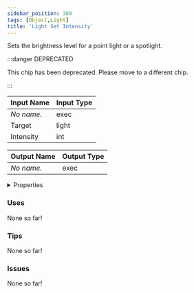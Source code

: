 ```yaml
---
sidebar_position: 309
tags: [Object,Light]
title: 'Light Set Intensity'
---
```


Sets the brightness level for a point light or a spotlight.

:::danger DEPRECATED

This chip has been deprecated. Please move to a different chip.

:::


<EsbSvg />

| Input Name | Input Type |
|-----------|-----------|
| *No name.* | exec |
| Target | light |
| Intensity | int |

| Output Name | Output Type |
|-----------|-----------|
| *No name.* | exec |


<details>
  <summary>Properties</summary>
  <div>
    <div>
    <table>
      <thead>
        <tr>
          <th>Is beta required?</th>
          <th>❌</th>
        </tr>
        <tr>
          <th>Is this chip a trolling risk?</th>
          <th>❌</th>
        </tr>
        <tr>
          <th>Is this chip a role assignment risk?</th>
          <th>❌</th>
        </tr>
        <tr>
          <th>Chip UUID</th>
          <th>902a47c8-3834-4858-bbae-5357281a507d</th>
        </tr>
      </thead>
    </table>
    </div>
  </div>
</details>

### Uses

None so far!

### Tips

None so far!

### Issues

None so far!